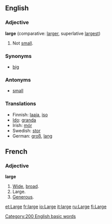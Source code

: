 ==English==

===Adjective===
'''large'''  (comparative: [[larger]], superlative [[largest]])
#Not [[small]].

===Synonyms===
*[[big]]

===Antonyms===
*[[small]]

=== Translations ===
*Finnish: [[laaja]], [[iso]]
*[[Ido]]: [[granda]]
*Irish: [[mór]]
*Swedish: [[stor]]
*German: [[groß]], [[lang]]

==French==
===Adjective===
'''large'''

#[[Wide]], [[broad]].
#Large.
#[[Generous]].

[[Category:200 English basic words]]

[[et:Large]]
[[fr:large]]
[[io:Large]]
[[it:large]]
[[ru:Large]]
[[fi:Large]]